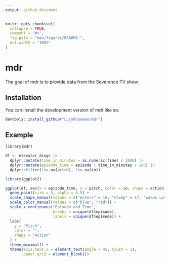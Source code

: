 ```yaml
---
output: github_document
---
```


<!-- README.md is generated from README.Rmd. Please edit that file -->

```r
knitr::opts_chunk$set(
  collapse = TRUE,
  comment = "#>",
  fig.path = "man/figures/README-",
  out.width = "100%"
)
```

# mdr

<!-- badges: start -->
<!-- badges: end -->

The goal of mdr is to provide data from the Severance TV show.

## Installation

You can install the development version of mdr like so:

``` r
devtools::install_github("LucyMcGowan/mdr")
```

## Example


```r
library(mdr)

df <- elevator_dings |>
  dplyr::mutate(time_in_minutes = as.numeric(time) / 3600) |>
  dplyr::mutate(episode_time = episode + time_in_minutes / 100) |>
  dplyr::filter(!is.na(pitch), !is.na(io))

library(ggplot2)

ggplot(df, aes(x = episode_time, y = pitch, color = io, shape = action)) +
  geom_point(size = 3, alpha = 0.5) +
  scale_shape_manual(values = c("enters" = 16, "sleep" = 17, "wakes up" = 15)) +
  scale_color_manual(values = c("blue", "red")) +
  scale_x_continuous("Episode and Time",
                     breaks = unique(df$episode),
                     labels = unique(df$episode)) +
  labs(
    y = "Pitch",
    color = "",
    shape = "Action"
  ) +
  theme_minimal() +
  theme(axis.text.x = element_text(angle = 45, hjust = 1),
        panel.grid = element_blank())

```



